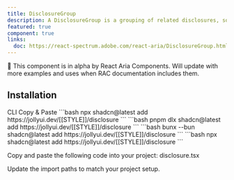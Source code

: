 ```yaml
---
title: DisclosureGroup
description: A DisclosureGroup is a grouping of related disclosures, sometimes called an Accordion. It supports both single and multiple expanded items.
featured: true
component: true
links:
  doc: https://react-spectrum.adobe.com/react-aria/DisclosureGroup.html
---
```


<Callout>
  🚧 This component is in alpha by React Aria Components. Will update with more
  examples and uses when RAC documentation includes them.
</Callout>

<ComponentPreview name="disclosure-group" />

## Installation

<Tabs defaultValue="cli">

<TabsList>
  <TabsTrigger value="cli">CLI</TabsTrigger>
  <TabsTrigger value="manual">Copy & Paste</TabsTrigger>
</TabsList>

<TabsContent value="cli">

<PackageManagerTabs>
  <PackageManagerContent value="npm">
    ```bash
    npx shadcn@latest add https://jollyui.dev/[[STYLE]]/disclosure
    ```
  </PackageManagerContent>
  <PackageManagerContent value="pnpm">
    ```bash
    pnpm dlx shadcn@latest add https://jollyui.dev/[[STYLE]]/disclosure
    ```

  </PackageManagerContent>
  <PackageManagerContent value="bun">
    ```bash
    bunx --bun shadcn@latest add https://jollyui.dev/[[STYLE]]/disclosure
    ```
  </PackageManagerContent>
  <PackageManagerContent value="yarn">
    ```bash 
    npx shadcn@latest add https://jollyui.dev/[[STYLE]]/disclosure 
    ```
  </PackageManagerContent>
</PackageManagerTabs>

</TabsContent>

<TabsContent value="manual">

<Steps>

<Step>Copy and paste the following code into your project: disclosure.tsx</Step>

<ComponentSource name="disclosure" />

<Step>Update the import paths to match your project setup.</Step>

</Steps>

</TabsContent>

</Tabs>
